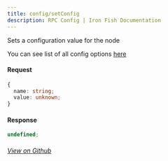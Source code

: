 ```yaml
---
title: config/setConfig
description: RPC Config | Iron Fish Documentation
---
```


Sets a configuration value for the node

You can see list of all config options [here](/developers/documentation/node-config#options)

#### Request

```ts
{
  name: string;
  value: unknown;
}
```

#### Response

```ts
undefined;
```

###### [View on Github](https://github.com/iron-fish/ironfish/blob/master/ironfish/src/rpc/routes/config/setConfig.ts)
